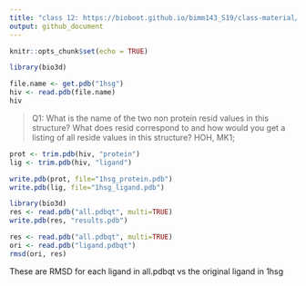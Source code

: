 ```yaml
---
title: "class 12: https://bioboot.github.io/bimm143_S19/class-material/lecture12B-BIMM143.pdf"
output: github_document
---
```


```r
knitr::opts_chunk$set(echo = TRUE)
```

```r
library(bio3d)
```

```r
file.name <- get.pdb("1hsg")
hiv <- read.pdb(file.name)
hiv
```


>  Q1: What is the name of the two non protein resid values in this structure? What does resid correspond to and how would you get a listing of all reside values in this structure?
HOH, MK1; 

```r
prot <- trim.pdb(hiv, "protein")
lig <- trim.pdb(hiv, "ligand")
```


```r
write.pdb(prot, file="1hsg_protein.pdb")
write.pdb(lig, file="1hsg_ligand.pdb")
```


```r
library(bio3d)
res <- read.pdb("all.pdbqt", multi=TRUE)
write.pdb(res, "results.pdb")
```


```r
res <- read.pdb("all.pdbqt", multi=TRUE)
ori <- read.pdb("ligand.pdbqt")
rmsd(ori, res)
```

These are RMSD for each ligand in all.pdbqt vs the original ligand in 1hsg
























































